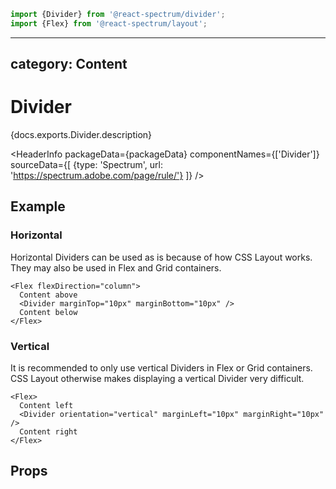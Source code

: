 <!-- Copyright 2020 Adobe. All rights reserved.
This file is licensed to you under the Apache License, Version 2.0 (the "License");
you may not use this file except in compliance with the License. You may obtain a copy
of the License at http://www.apache.org/licenses/LICENSE-2.0
Unless required by applicable law or agreed to in writing, software distributed under
the License is distributed on an "AS IS" BASIS, WITHOUT WARRANTIES OR REPRESENTATIONS
OF ANY KIND, either express or implied. See the License for the specific language
governing permissions and limitations under the License. -->



```jsx import
import {Divider} from '@react-spectrum/divider';
import {Flex} from '@react-spectrum/layout';
```

---
category: Content
---

# Divider

<p>{docs.exports.Divider.description}</p>

<HeaderInfo
  packageData={packageData}
  componentNames={['Divider']}
  sourceData={[
    {type: 'Spectrum', url: 'https://spectrum.adobe.com/page/rule/'}
  ]} />

## Example

### Horizontal

Horizontal Dividers can be used as is because of how CSS Layout works. They may also be used in Flex and Grid containers.

```tsx example
<Flex flexDirection="column">
  Content above
  <Divider marginTop="10px" marginBottom="10px" />
  Content below
</Flex>
```

### Vertical

It is recommended to only use vertical Dividers in Flex or Grid containers. CSS Layout otherwise makes displaying a vertical Divider very difficult.

```tsx example
<Flex>
  Content left
  <Divider orientation="vertical" marginLeft="10px" marginRight="10px" />
  Content right
</Flex>
```

## Props

<PropTable component={docs.exports.Divider} links={docs.links} />
